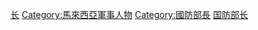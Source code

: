 [[Category:马来西亚国防部|长]]
[[Category:馬來西亞軍事人物|Category:馬來西亞軍事人物]]
[[Category:國防部長|Category:國防部長]]
[[Category:马来西亚政府部长|国防部长]]